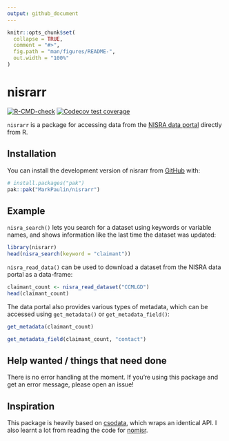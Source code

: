 ```yaml
---
output: github_document
---
```


<!-- README.md is generated from README.Rmd. Please edit that file -->

```r
knitr::opts_chunk$set(
  collapse = TRUE,
  comment = "#>",
  fig.path = "man/figures/README-",
  out.width = "100%"
)
```

# nisrarr

<!-- badges: start -->
[![R-CMD-check](https://github.com/MarkPaulin/nisrarr/actions/workflows/R-CMD-check.yaml/badge.svg)](https://github.com/MarkPaulin/nisrarr/actions/workflows/R-CMD-check.yaml)
[![Codecov test coverage](https://codecov.io/gh/MarkPaulin/nisrarr/graph/badge.svg)](https://app.codecov.io/gh/MarkPaulin/nisrarr)
<!-- badges: end -->

`nisrarr` is a package for accessing data from the [NISRA data portal](https://data.nisra.gov.uk) directly from R.

## Installation

You can install the development version of nisrarr from [GitHub](https://github.com/) with:

``` r
# install.packages("pak")
pak::pak("MarkPaulin/nisrarr")
```

## Example

`nisra_search()` lets you search for a dataset using keywords or variable names,
and shows information like the last time the dataset was updated:

```r
library(nisrarr)
head(nisra_search(keyword = "claimant"))
```

`nisra_read_data()` can be used to download a dataset from the NISRA data 
portal as a data-frame:

```r
claimant_count <- nisra_read_dataset("CCMLGD")
head(claimant_count)
```

The data portal also provides various types of metadata, which can be accessed 
using `get_metadata()` or `get_metadata_field()`:

```r
get_metadata(claimant_count)

get_metadata_field(claimant_count, "contact")
```

## Help wanted / things that need done

There is no error handling at the moment. If you're using this package and get an error message, please open an issue!

## Inspiration

This package is heavily based on [csodata](https://github.com/CSOIreland/csodata), which wraps an identical API. I also learnt a lot from reading the code for [nomisr](https://github.com/ropensci/nomisr).
